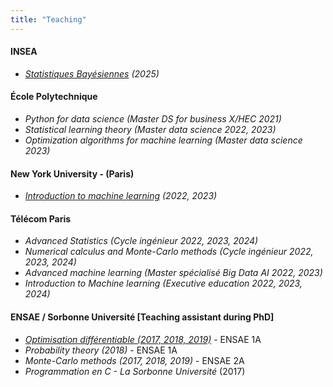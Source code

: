 ```yaml
---
title: "Teaching"
---
```


#### INSEA

- *[Statistiques Bayésiennes](./teaching_sb.qmd) (2025)*

#### École Polytechnique

- *Python for data science (Master DS for business X/HEC 2021)*
- *Statistical learning theory (Master data science 2022, 2023)*
- *Optimization algorithms for machine learning (Master data science 2023)*

#### New York University - (Paris)

- *[Introduction to machine learning](https://aiteachings.github.io/NYU-AI-Fall23/) (2022, 2023)*

#### Télécom Paris

- *Advanced Statistics (Cycle ingénieur 2022, 2023, 2024)*
- *Numerical calculus and Monte-Carlo methods (Cycle ingénieur 2022, 2023, 2024)*
- *Advanced machine learning (Master spécialisé Big Data AI 2022, 2023)*
- *Introduction to Machine learning (Executive education 2022, 2023, 2024)*

#### ENSAE / Sorbonne Université [Teaching assistant during PhD]

- [*Optimisation différentiable (2017, 2018, 2019)*](media/teaching/Opti/notes.pdf) - ENSAE 1A
- *Probability theory (2018)* - ENSAE 1A
- *Monte-Carlo methods (2017, 2018, 2019)* - ENSAE 2A
- *Programmation en C - La Sorbonne Université* (2017) 